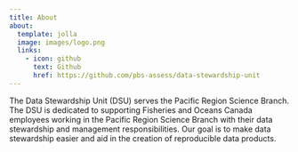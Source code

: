 ```yaml
---
title: About
about:
  template: jolla
  image: images/logo.png
  links:
    - icon: github
      text: Github
      href: https://github.com/pbs-assess/data-stewardship-unit
---
```


The Data Stewardship Unit (DSU) serves the Pacific Region Science Branch. The DSU is dedicated to supporting Fisheries and Oceans Canada employees working in the Pacific Region Science Branch with their data stewardship and management responsibilities. Our goal is to make data stewardship easier and aid in the creation of reproducible data products.
